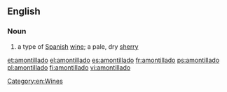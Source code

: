 ==English==

===Noun===
{{en-noun}}

# a type of [[Spanish]] [[wine]]; a pale, dry [[sherry]]

[[Category:en:Wines]]

[[et:amontillado]]
[[el:amontillado]]
[[es:amontillado]]
[[fr:amontillado]]
[[ps:amontillado]]
[[pl:amontillado]]
[[fi:amontillado]]
[[vi:amontillado]]